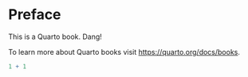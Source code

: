 # Preface {.unnumbered}

This is a Quarto book. Dang!

To learn more about Quarto books visit <https://quarto.org/docs/books>.

```r
1 + 1
```
